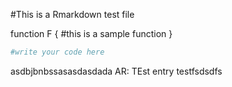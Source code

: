 #This is a Rmarkdown test file

function F {
  #this is a sample function
}
```r
#write your code here

```
asdbjbnbssasasdasdada
AR: TEst entry\xcxzczdfasfads
testfsdsdfs
